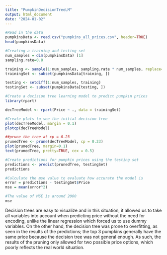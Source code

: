 ---
title: "PumpkinDecisionTreeLM"
output: html_document
date: "2024-01-02"
---


```{r}
#Read in the data
pumpkinsData <- read.csv("pumpkins_all_prices.csv", header=TRUE)
head(pumpkinsData)
```


```{r}
#Creating a training and testing set
num_samples = dim(pumpkinsData) [1]
sampling.rate=0.8

training <- sample(1:num_samples, sampling.rate * num_samples, replace=FALSE)
trainingSet <- subset(pumpkinsData[training, ])

testing <- setdiff(1:num_samples, training)
testingSet <- subset(pumpkinsData[testing, ])
```


```{r}
#Create a decision tree learning model to predict pumpkin prices
library(rpart)

decTreeModel <- rpart(Price ~ ., data = trainingSet)

#Create plots to see the initial decision tree
plot(decTreeModel, margin = 0.1)
plotcp(decTreeModel)

##prune the tree at cp = 0.23
prunedTree <- prune(decTreeModel, cp = 0.23)
plot(prunedTree, margin=0.1)
text(prunedTree, pretty=TRUE, cex = 0.5)

```



```{r}
#Create predictions for pumpkin prices using the testing set
predictions <- predict(prunedTree, testingSet)
predictions

#Calculate the mse value to evaluate how accurate the model is
error = predictions - testingSet$Price
mse = mean(error^2)

#The value of MSE is around 2000
mse
```


Decision trees are easy to visualize and in this situation, it allowed us to take all variables into account when predicting price without the need for encoding, unlike the linear regression which forced us to use dummy variables. On the other hand, the decision tree was prone to overfitting, as seen in the results of the predictions; the top 3 pumpkins generally have the same price because the decision tree was not general enough. As such, the results of the pruning only allowed for two possible price options, which poorly reflects the real world situation.
